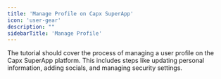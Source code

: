 ```yaml
---
title: 'Manage Profile on Capx SuperApp'
icon: 'user-gear'
description: ""
sidebarTitle: 'Manage Profile'
---
```


<Note>
    The tutorial should cover the process of managing a user profile on the Capx SuperApp platform.
    This includes steps like updating personal information, adding socials, and managing security settings.
</Note>